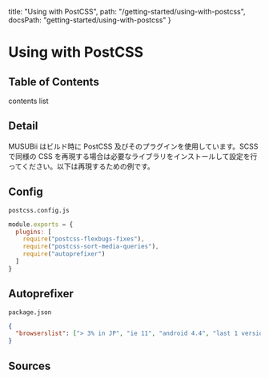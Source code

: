   title: "Using with PostCSS",
  path: "/getting-started/using-with-postcss",
  docsPath: "getting-started/using-with-postcss"
}


# Using with PostCSS

## Table of Contents

contents list

## Detail

MUSUBii はビルド時に PostCSS 及びそのプラグインを使用しています。SCSS で同様の CSS を再現する場合は必要なライブラリをインストールして設定を行ってください。以下は再現するための例です。

## Config

`postcss.config.js`

```js
module.exports = {
  plugins: [
    require("postcss-flexbugs-fixes"),
    require("postcss-sort-media-queries"),
    require("autoprefixer")
  ]
}
```

## Autoprefixer

`package.json`

```json
{
  "browserslist": ["> 3% in JP", "ie 11", "android 4.4", "last 1 versions"]
}
```

## Sources

<PreviewSources title={meta.title} docsPath={meta.docsPath} />
